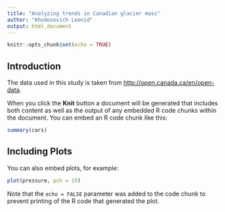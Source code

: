 ```yaml
---
title: "Analyzing trends in Canadian glacier mass"
author: "Khodosevich Leonid"
output: html_document
---
```


```r
knitr::opts_chunk$set(echo = TRUE)
```

## Introduction

The data used in this study is taken from <http://open.canada.ca/en/open-data>.

When you click the **Knit** button a document will be generated that includes both content as well as the output of any embedded R code chunks within the document. You can embed an R code chunk like this:

```r
summary(cars)
```

## Including Plots

You can also embed plots, for example:

```r
plot(pressure, pch = 15)
```

Note that the `echo = FALSE` parameter was added to the code chunk to prevent printing of the R code that generated the plot.